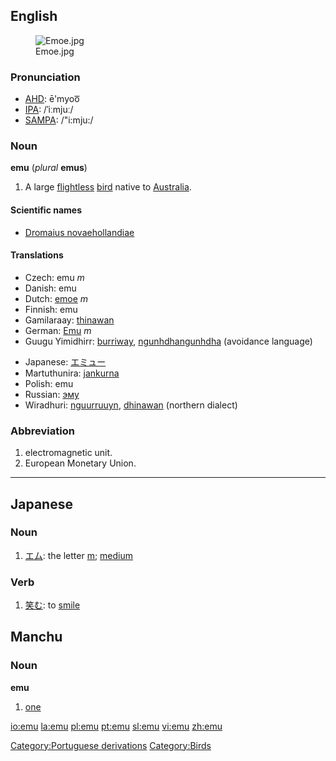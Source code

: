 {{wikipedia}}
{{see|Emu|ému|emù}}
==English==
[[Image:Emoe.jpg|thumb]]
===Pronunciation===
*[[w:AHD|AHD]]: ē'myoo͞
*[[w:IPA|IPA]]: /ˈiːmjuː/
*[[w:SAMPA|SAMPA]]: /"i:mju:/

===Noun===
'''emu''' (''plural'' '''emus''')

#A large [[flightless]] [[bird]] native to [[Australia]].

====Scientific names====
*[[Dromaius novaehollandiae]]

====Translations====
{{top}}
*Czech: emu ''m''
*Danish: emu
*Dutch: [[emoe]] ''m''
*Finnish: emu
*Gamilaraay: [[thinawan]]
*German: [[Emu]] ''m''
*Guugu Yimidhirr: [[burriway]], [[ngunhdhangunhdha]] (avoidance language)
{{mid}}
*Japanese: [[エミュー]]
*Martuthunira: [[jankurna]]
*Polish: emu
*Russian: [[эму]]
*Wiradhuri: [[nguurruuyn]], [[dhinawan]] (northern dialect)
{{bottom}}

===Abbreviation===

#electromagnetic unit.
#European Monetary Union.

----
==Japanese==
===Noun===
{{ja-noun|r|hira=えむ}}
# [[エム]]: the letter [[m]]; [[medium]]

===Verb===
{{ja-verb|r|hira=えむ}}
# [[笑む]]: to [[smile]]

[[Category:Portuguese derivations]]
[[Category:Birds]]


==Manchu==
===Noun===
'''emu'''
# [[one]]

[[io:emu]]
[[la:emu]]
[[pl:emu]]
[[pt:emu]]
[[sl:emu]]
[[vi:emu]]
[[zh:emu]]